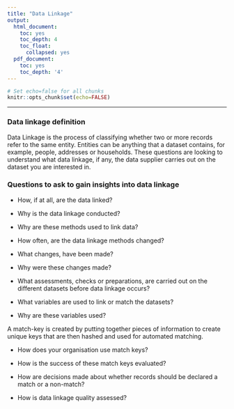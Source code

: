 ---
title: "Data Linkage"
output:
  html_document:
    toc: yes
    toc_depth: 4
    toc_float:
      collapsed: yes
  pdf_document:
    toc: yes
    toc_depth: '4'
---

```{r global-options, include=FALSE}
# Set echo=false for all chunks
knitr::opts_chunk$set(echo=FALSE)
```

---

### Data linkage definition

Data Linkage is the process of classifying whether two or more records refer to the same entity. Entities can be anything that a dataset contains, for example, people, addresses or households. These questions are looking to understand what data linkage, if any, the data supplier carries out on the dataset you are interested in.  

### Questions to ask to gain insights into data linkage 


+ How, if at all, are the data linked? 

 
+ Why is the data linkage conducted? 


+ Why are these methods used to link data? 

 
+ How often, are the data linkage methods changed? 

 
+ What changes, have been made? 

 
+ Why were these changes made? 

 
+ What assessments, checks or preparations, are carried out on the different datasets before data linkage occurs? 

 
+ What variables are used to link or match the datasets?  

 
+ Why are these variables used? 

 
A match-key is created by putting together pieces of information to create unique keys that are then hashed and used for automated matching. 

+ How does your organisation use match keys? 

 
+ How is the success of these match keys evaluated? 

 
+ How are decisions made about whether records should be declared a match or a non-match? 

 
+ How is data linkage quality assessed?  


<br>
